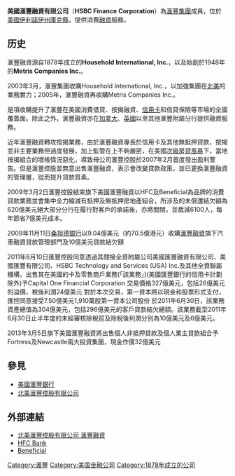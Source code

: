 {{Infobox_Company |
  company_name = 美國滙豐融資有限公司|
  company_name_en   = HSBC Finance Corporation |
  company_logo   = |
  company_type   = 滙豐子公司|
  company_slogan = |
  foundation     = 1878|
  location       = 伊利諾州 Mettawa市|
  key_people     = 主席 Douglas Flint <br/>CEO Brendan McDonagh |
  num_employees  = 58,000 (含美加地區)|
  industry       = 金融業|
  products       = 金融服務(個人信貸為主)|
  homepage       = [http://www.hsbcusa.com/ hsbcusa.com]|
  revenue        = 
}}
'''美國滙豐融資有限公司'''（'''HSBC Finance Corporation'''）為[[滙豐集團|滙豐集團]]成員，位於[[美國|美國]][[伊利諾伊州|伊利諾伊州]][[庫克縣_(伊利諾伊州)|庫克縣]]，提供消費[[融資|融資]]服務。

==历史==
滙豐融資源自1878年成立的'''Household International, Inc.'''，以及始創於1948年的'''Metris Companies Inc.'''。

2003年3月，滙豐集團收購Household International, Inc.，以加強集團在[[北美|北美]]的業務實力；2005年，滙豐融資再收購Metris Companies Inc.。

是項收購提升了滙豐在美國消費借貸、按揭融資、[[信用卡|信用卡]]和信貸保險等市場的全國覆蓋面。除此之外，滙豐融資亦在[[加拿大|加拿大]]、[[英國|英國]]以至其他滙豐附屬分行提供融資服務。

近年滙豐融資轉攻按揭業務，由於滙豐融資專長於信用卡及其他無抵押貸款，按揭並非主要業務但過度發展，加上監管在上不夠嚴密，在美國[[次級房貸風暴|次級房貸風暴]]下，當地按揭組合的壞帳情況惡化，導致母公司滙豐控股於2007年2月首度發出盈利警告。但是滙豐控股並無意出售滙豐融資，表示會改變貸款政策，並已更換滙豐融資的管理層，從而提升貸款質素。

2009年3月2日滙豐控股結束旗下美國滙豐融資以HFC及Beneficial為品牌的消費貸款業務並會集中全力縮減有抵押及無抵押房地產組合，所涉及的未償還結欠額為620億美元絕大部分分行在履行對客戶的承諾後，亦將關閉，並裁減6100人，每年節省7億美元成本。

2009年11月11日[[桑坦德銀行|桑坦德銀行]]以9.04億美元（約70.5億港元）收購[[滙豐融資|滙豐融資]]旗下汽車融資貸款管理部門及10億美元貸款結欠額

2011年8月10日匯豐控股同意透過其間接全資附屬公司美國匯豐融資有限公司、美國匯豐有限公司、HSBC Technology and Services (USA) Inc.及其他全資聯屬機構，出售其在美國的卡及零售商戶業務(「該業務」)(美國匯豐銀行的信用卡計劃除外)予Capital One Financial Corporation 交易價格327億美元，包括26億美元的溢價，稅後利潤24億美元 對於本次交易，第一資本將以現金和股票形式支付，匯控同意接受7.50億美元1,910萬股第一資本公司股份 於2011年6月30日，該業務資產總值為304億美元，包括296億美元的客戶貸款結欠總額。該業務截至2011年6月30日止半年度的未經審核除稅前及除稅後利潤分別為10億美元及6億美元。

2013年3月5日旗下美國滙豐融資將出售個人非抵押貸款及個人業主貸款組合予Fortress及Newcastle兩大投資集團，現金作價32億美元

==參見==
*[[美國滙豐銀行|美國滙豐銀行]]
*[[北美滙豐控股有限公司|北美滙豐控股有限公司]]

==外部連結==
*[https://web.archive.org/web/20060813200026/http://www.hsbcusa.com/hsbc_finance 北美滙豐控股有限公司 滙豐融資]
*[https://web.archive.org/web/20070308002541/http://www.hfc.com/ HFC Bank]
*[https://web.archive.org/web/20130328154455/http://beneficial.com/ Beneficial]

{{汇丰集团}}
{{Authority control}}
[[Category:滙豐|Category:滙豐]]
[[Category:美国金融公司|Category:美国金融公司]]
[[Category:1878年成立的公司|Category:1878年成立的公司]]